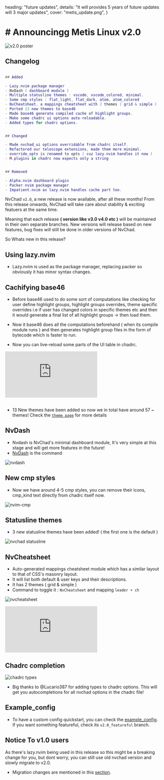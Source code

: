   heading: "future updates",
  details:
    "It will provides 5 years of future updates will 3 major updates",
  cover: "metis_update.png",
}

<div id='DocContent' class='news'> 

# # Announcingg Metis Linux v2.0

![v2.0 poster](/news/metis_update.png)

<div my-10>

## Changelog
```lua

## Added

- Lazy.nvim package manager
- NvDash ( dashboard module )
- Multiple statusline themes : vscode, vscode_colored, minimal. 
- Some cmp styles : flat_light, flat_dark, atom, atom_colored
- NvCheatsheet, a mappings cheatsheet with 2 themes ( grid & simple )
- Ported 13 new themes to base46 
- Made base46 generate compiled cache of highlight groups.
- Make some chadrc ui options auto-reloadable.
- Added types for chadrc options.


## Changed 

- Made nvchad_ui options overridable from chadrc itself.
- Refactored our telescope extensions, made them more minimal.
- override_opts is renamed to opts ( cuz lazy.nvim handles it now )
- M.plugins in chadrc now expects only a string


## Removed

- Alpha.nvim dashboard plugin
- Packer.nvim package manager
- Impatient.nvim as lazy.nvim handles cache part too.

```

</div>

NvChad `v2.0`, a new release is now available, after all these months! From this release onwards, NvChad will take care about stability & exciting featuers at the same time.

Meaning that each release **( version like v3.0 v4.0 etc )** will be maintained in their own separate branches.  New versions will release based on new features, bug fixes will still be done in older versions of NvChad.

So Whats new in this release?

## Using lazy.nvim

- Lazy.nvim is used as the package manager, replacing packer so obviously it has minor syntax changes.

## Cachifying base46 

- Before base46 used to do some sort of computations like checking for user define highlight groups, highlight groups overrides, theme specific overrides i.e if user has changed colors in specific themes etc and then it would generate a final list of all highlight groups -> then load them.

- Now it base46 does all the computations beforehand ( when its compile module runs ) and then generates highlight group files in the form of bytecode which is faster to run.

- Now you can live-reload some parts of the UI table in chadrc.

<div class="iframe-container">
  <iframe src="https://www.youtube.com/embed/xytzreFq_us" title="YouTube video player" frameborder="0" allow="accelerometer; autoplay; clipboard-write; encrypted-media; gyroscope; picture-in-picture; web-share" allow="fullscreen"></iframe>
</div>

<br/>

- 13 New themes have been added so now we in total have around 57 ~ themes! Check the [`theme page`](/themes) for more details 

## NvDash

- Nvdash is NvChad's minimal dashboard module, It's very simple at this stage and will get more features in the future!
- <u>NvDash</u> is the command

![nvdash](/features/nvdash.webp)

## New cmp styles

- Now we have around 4-5 cmp styles, you can remove their icons, cmp_kind text directly from chadrc itself now.

![nvim-cmp](/features/cmp.webp)

## Statusline themes

- 3 new statusline themes have been added! ( the first one is the default )

![nvchad statusline](/features/statuslines.webp)

## NvCheatsheet

- Auto-generated mappings cheatsheet module which has a similar layout to that of CSS's masonry layout.
- It will list both default & user keys and their descriptions.
- It has 2 themes ( grid & simple )
- Command to toggle it : `NvCheatsheet` and mapping `leader + ch`

![nvcheatsheet](/features/nvcheatsheet.webp)

<div class="iframe-container">
<iframe src="https://www.youtube.com/embed/IljDD4cjgKc" title="YouTube video player" frameborder="0" allow="accelerometer; autoplay; clipboard-write; encrypted-media; gyroscope; picture-in-picture; web-share" allow='fullscreen;'></iframe>
</div>

## Chadrc completion

![chadrc types](/features/chadrc_types.webp)

- Big thanks to @Lucario387 for adding types to chadrc options. This will get you autocompletions for all nvchad options in the chadrc file!

## Example_config 

- To have a custom config quickstart, you can check the [example_config](https://github.com/NvChad/example_config/). If you want something featureful, check its `v2.0_featureful` branch.


## Notice To v1.0 users

As there's lazy.nvim being used in this release so this might be a breaking change for you, but dont worry, you can still use old nvchad version and slowly migrate to v2.0. 

- Migration changes are mentioned in this [section](/news/v2.0_migration).
</div>
